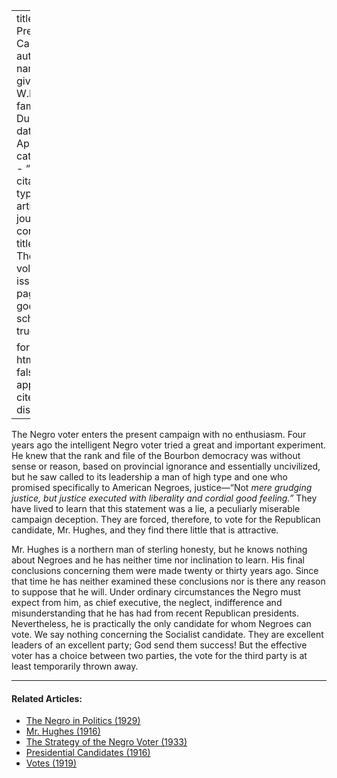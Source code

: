 
---
title: 'The Presidential Campaign'
author:
  - name:
      given: W.E.B.
      family: Du Bois
date: Apr. 1916
categories: 
  - ""
citation: 
  type: article-journal
  container-title: The Crisis
  volume: 12
  issue: 6
  page: 268
google-scholar: true

format:
  html:
    toc: false
    appendix-cite-as: display
---



The Negro voter enters the present campaign with no
enthusiasm. Four years ago the intelligent Negro voter tried a great and
important experiment. He knew that the rank and file of the Bourbon
democracy was without sense or reason, based on provincial ignorance and
essentially uncivilized, but he saw called to its leadership a man of
high type and one who promised specifically to American Negroes,
justice---"Not *mere grudging justice, but justice executed with liberality and cordial good feeling."* They have lived to learn that
this statement was a lie, a peculiarly miserable campaign deception.
They are forced, therefore, to vote for the Republican candidate, Mr.
Hughes, and they find there little that is attractive.

Mr. Hughes is a northern man of sterling honesty, but he knows nothing
about Negroes and he has neither time nor inclination to learn. His
final conclusions concerning them were made twenty or thirty years ago.
Since that time he has neither examined these conclusions nor is there
any reason to suppose that he will. Under ordinary circumstances the
Negro must expect from him, as chief executive, the neglect,
indifference and misunderstanding that he has had from recent Republican
presidents. Nevertheless, he is practically the only candidate for whom
Negroes can vote. We say nothing concerning the Socialist candidate.
They are excellent leaders of an excellent party; God send them success!
But the effective voter has a choice between two parties, the vote for
the third party is at least temporarily thrown away.

<!-- Similar articles start here -->

<hr>
#### Related Articles:

* [The Negro in Politics (1929)](/Volumes/36/11/negro_in_politics.html)
* [Mr. Hughes (1916)](/Volumes/13/01/mr_hughes.html)
* [The Strategy of the Negro Voter (1933)](/Volumes/40/06/strategy_of_the_negro_voter.html)
* [Presidential Candidates (1916)](/Volumes/13/01/presidential_candidates.html)
* [Votes (1919)](/Volumes/19/02/votes.html)

<!-- Similar articles end here -->